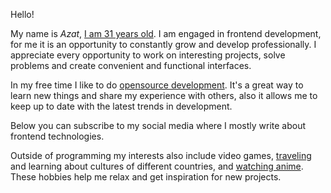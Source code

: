 Hello!

My name is <i itemtype="https://schema.org/Person" itemprop="name" itemscope>Azat</i>, [I am 31 years old](./timeline). I am engaged in frontend development, for me it is an opportunity to constantly grow and develop professionally. I appreciate every opportunity to work on interesting projects, solve problems and create convenient and functional interfaces.

In my free time I like to do [opensource development](./projects). It's a great way to learn new things and share my experience with others, also it allows me to keep up to date with the latest trends in development.

Below you can subscribe to my social media where I mostly write about frontend technologies.

Outside of programming my interests also include video games, [traveling](./travel-map) and learning about cultures of different countries, and [watching anime](./anime). These hobbies help me relax and get inspiration for new projects.
